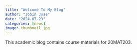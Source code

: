 ```yaml
---
title: "Welcome To My Blog"
author: "Jobin Jose"
date: "2024-07-23"
categories: [news]
image: thumbnail.jpg
---
```


This academic blog contains course materials for 20MAT203.
